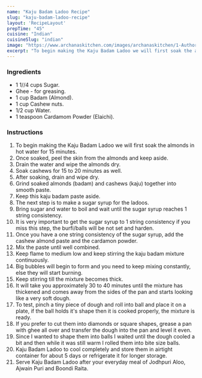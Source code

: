 ---
name: "Kaju Badam Ladoo Recipe"
slug: "kaju-badam-ladoo-recipe"
layout: 'RecipeLayout'
prepTime: "45"
cuisine: "Indian"
cuisineSlug: "indian"
image: "https://www.archanaskitchen.com/images/archanaskitchen/1-Author/Jyothi_Rajesh/Kaju_Badam_Ladoo.jpg"
excerpt: "To begin making the Kaju Badam Ladoo we will first soak the almonds in hot water for 15 minutes"
---

### Ingredients

- 1 1//4 cups Sugar.
- Ghee - for greasing.
- 1 cup Badam (Almond).
- 1 cup Cashew nuts.
- 1/2 cup Water.
- 1 teaspoon Cardamom Powder (Elaichi).

### Instructions

1. To begin making the Kaju Badam Ladoo we will first soak the almonds in hot water for 15 minutes.
1. Once soaked, peel the skin from the almonds and keep aside.
1. Drain the water and wipe the almonds dry.
1. Soak cashews for 15 to 20 minutes as well.
1. After soaking, drain and wipe dry.
1. Grind soaked almonds (badam) and cashews (kaju) together into smooth paste.
1. Keep this kaju badam paste aside.
1. The next step is to make a sugar syrup for the ladoos.
1. Bring sugar and water to boil and wait until the sugar syrup reaches 1 string consistency.
1. It is very important to get the sugar syrup to 1 string consistency if you miss this step, the burfi/balls will be not set and harden.
1. Once you have a one string consistency of the sugar syrup, add the cashew almond paste and the cardamon powder.
1. Mix the paste until well combined.
1. Keep flame to medium low and keep stirring the kaju badam mixture continuously.
1. Big bubbles will begin to form and you need to keep mixing constantly, else they will start burning.
1. Keep stirring till the mixture becomes thick.
1. It will take you approximately 30 to 40 minutes until the mixture has thickened and comes away from the sides of the pan and starts looking like a very soft dough.
1. To test, pinch a tiny piece of dough and roll into ball and place it on a plate, if the ball holds it's shape then it is cooked properly, the mixture is ready.
1. If you prefer to cut them into diamonds or square shapes, grease a pan with ghee all over and transfer the dough into the pan and level it even.
1. Since I wanted to shape them into balls I waited until the dough cooled a bit and then while it was still warm I rolled them into bite size balls.
1. Kaju Badam Ladoo to cool completely and store them in airtight container for about 5 days or refrigerate it for longer storage.
1. Serve Kaju Badam Ladoo after your everyday meal of Jodhpuri Aloo, Ajwain Puri and Boondi Raita.
